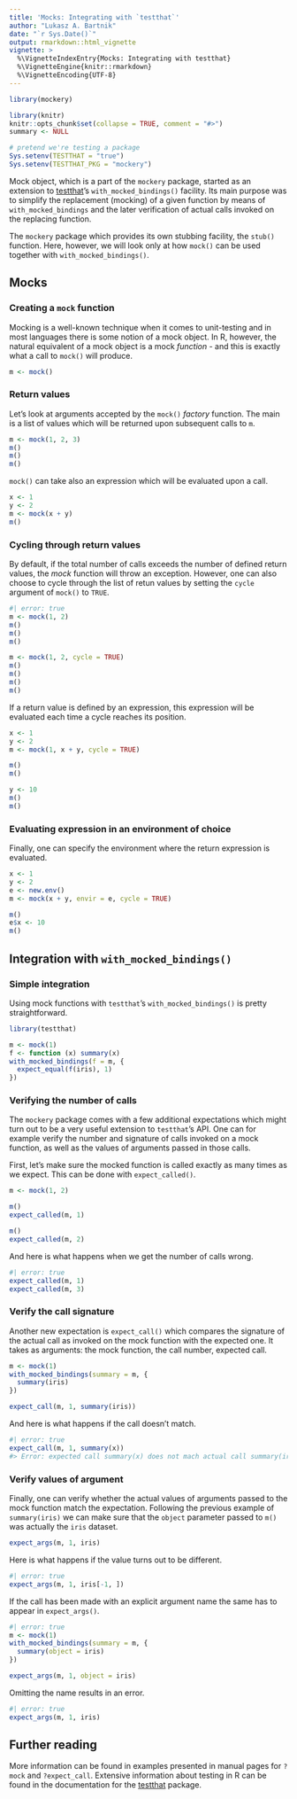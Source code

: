 ```yaml
---
title: 'Mocks: Integrating with `testthat`'
author: "Lukasz A. Bartnik"
date: "`r Sys.Date()`"
output: rmarkdown::html_vignette
vignette: >
  %\VignetteIndexEntry{Mocks: Integrating with testthat}
  %\VignetteEngine{knitr::rmarkdown}
  %\VignetteEncoding{UTF-8}
---
```


```r
library(mockery)

library(knitr)
knitr::opts_chunk$set(collapse = TRUE, comment = "#>")
summary <- NULL

# pretend we're testing a package
Sys.setenv(TESTTHAT = "true")
Sys.setenv(TESTTHAT_PKG = "mockery")
```

Mock object, which is a part of the `mockery` package, started as an
extension to [testthat](https://github.com/r-lib/testthat)'s `with_mocked_bindings()`
facility. Its main purpose was to simplify the replacement (mocking)
of a given function by means of `with_mocked_bindings` and the later
verification of actual calls invoked on the replacing function.

The `mockery` package which provides its own stubbing facility, the
`stub()` function. Here, however, we will look only at how `mock()`
can be used together with `with_mocked_bindings()`.


## Mocks

### Creating a `mock` function

Mocking is a well-known technique when it comes to unit-testing and in
most languages there is some notion of a mock object. In R, however, the
natural equivalent of a mock object is a mock _function_ - and this is
exactly what a call to `mock()` will produce.

```r
m <- mock()
```


### Return values

Let's look at arguments accepted by the `mock()` _factory_ function. The
main is a list of values which will be returned upon subsequent calls to
`m`.

```r
m <- mock(1, 2, 3)
m()
m()
m()
```

`mock()` can take also an expression which will be evaluated upon a call.

```r
x <- 1
y <- 2
m <- mock(x + y)
m()
```


### Cycling through return values

By default, if the total number of calls exceeds the number of defined
return values, the _mock_ function will throw an exception. However, one
can also choose to cycle through the list of retun values by setting the
`cycle` argument of `mock()` to `TRUE`.

```r
#| error: true
m <- mock(1, 2)
m()
m()
m()
```

```r
m <- mock(1, 2, cycle = TRUE)
m()
m()
m()
m()
```


If a return value is defined by an expression, this expression will be
evaluated each time a cycle reaches its position.

```r
x <- 1
y <- 2
m <- mock(1, x + y, cycle = TRUE)

m()
m()
```
```r
y <- 10
m()
m()
```


### Evaluating expression in an environment of choice

Finally, one can specify the environment where the return expression is
evaluated.

```r
x <- 1
y <- 2
e <- new.env()
m <- mock(x + y, envir = e, cycle = TRUE)

m()
e$x <- 10
m()
```


## Integration with `with_mocked_bindings()`

### Simple integration

Using mock functions with `testthat`'s `with_mocked_bindings()` is pretty
straightforward.

```r
library(testthat)

m <- mock(1)
f <- function (x) summary(x)
with_mocked_bindings(f = m, {
  expect_equal(f(iris), 1)
})
```


### Verifying the number of calls

The `mockery` package comes with a few additional expectations which
might turn out to be a very useful extension to `testthat`'s API. One
can for example verify the number and signature of calls invoked on a
mock function, as well as the values of arguments passed in those calls.

First, let's make sure the mocked function is called exactly as many
times as we expect. This can be done with `expect_called()`.

```r
m <- mock(1, 2)

m()
expect_called(m, 1)

m()
expect_called(m, 2)
```

And here is what happens when we get the number of calls wrong.

```r
#| error: true
expect_called(m, 1)
expect_called(m, 3)
```

### Verify the call signature

Another new expectation is `expect_call()` which compares the signature
of the actual call as invoked on the mock function with the expected one.
It takes as arguments: the mock function, the call number, expected call.

```r
m <- mock(1)
with_mocked_bindings(summary = m, {
  summary(iris)
})

expect_call(m, 1, summary(iris))
```

And here is what happens if the call doesn't match.

```r
#| error: true
expect_call(m, 1, summary(x))
#> Error: expected call summary(x) does not mach actual call summary(iris).
```

### Verify values of argument

Finally, one can verify whether the actual values of arguments passed
to the mock function match the expectation. Following the previous
example of `summary(iris)` we can make sure that the `object` parameter
passed to `m()` was actually the `iris` dataset.

```r
expect_args(m, 1, iris)
```

Here is what happens if the value turns out to be different.

```r
#| error: true
expect_args(m, 1, iris[-1, ])
```

If the call has been made with an explicit argument name the same has
to appear in `expect_args()`.

```r
#| error: true
m <- mock(1)
with_mocked_bindings(summary = m, {
  summary(object = iris)
})

expect_args(m, 1, object = iris)
```

Omitting the name results in an error.

```r
#| error: true
expect_args(m, 1, iris)
```


## Further reading

More information can be found in examples presented in manual pages
for `?mock` and `?expect_call`. Extensive information about testing
in R can be found in the documentation for the
[testthat](https://github.com/r-lib/testthat) package.
